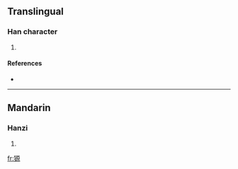 ==Translingual==

===Han character===
{{Han char|rn=94|rad=犬|as=10|sn=13|four=4129<sub>6</sub>|canj=大竹一竹火 (KHMHF)}}

# {{defn|Han|sort=犬10}}

====References====
* {{Han ref|kx=0716.310|dkj=20596|dj=1128.160|hdz=21362.100|uh=7342|ud=29506|bh=DEAB|bd=57003}}

----

==Mandarin==

===Hanzi===
{{cmn-hanzi|pin=[[huán]] ([[huan2]]), [[yuán]] ([[yuan2]])|wg=huan<sup>2</sup>, yüan<sup>2</sup>}}

# {{defn|Mandarin}}

[[fr:獂]]